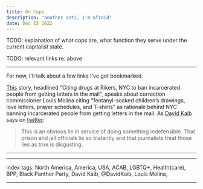 ```yaml
---
title: On Cops
description: "another anti, I'm afraid"
date: Dec 15 2022
---
```


TODO: explanation of what cops are, what function they serve under the current capitalist state.

TODO: relevant links re: above

---

For now, I'll talk about a few links I've got bookmarked.

[This](https://www.wnyc.org/story/citing-drugs-rikers-nyc-ban-incarcerated-people-getting-letters-mail/) story, headlined "Citing drugs at Rikers, NYC to ban incarcerated people from getting letters in the mail", speaks about correction commissioner Louis Molina citing "fentanyl-soaked children’s drawings, love letters, prayer schedules, and T-shirts" as rationale behind NYC banning incarcerated people from getting letters in the mail. As [David Kaib](https://twitter.com/DavidKaib) says on [twitter](https://twitter.com/DavidKaib/status/1585764778550562816):

> This is an obvious lie in service of doing something indefensible. That prison and jail officials lie so blatantly and that journalists treat those lies as true is disgusting.

---



---

index tags: North America, America, USA, ACAB, LGBTQ+, Health(care), BPP, Black Panther Party, David Kaib, @DavidKaib, Louis Molina, 

---
